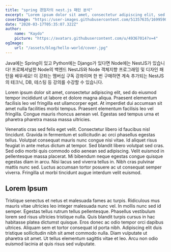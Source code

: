 ```yaml
---
title: "spring 경험자의 nest.js 패턴 분석"
excerpt: "Lorem ipsum dolor sit amet, consectetur adipiscing elit, sed do eiusmod tempor incididunt ut labore et dolore magna aliqua. Praesent elementum facilisis leo vel fringilla est ullamcorper eget. At imperdiet dui accumsan sit amet nulla facilities morbi tempus."
coverImage: "https://user-images.githubusercontent.com/51357635/169959004-6fbc2e76-80af-4d11-bfda-36b04b982b76.png"
date: "2020-03-17T05:35:07.322Z"
author:
    name: "Kaydo"
    picture: "https://avatars.githubusercontent.com/u/49367014?v=4"
ogImage:
    url: "/assets/blog/hello-world/cover.jpg"
---
```


Java에는 Spring이 있고 Python에는 Django가 있다면 Node에는 NestJS가 있습니다! 프로페셔널한 Node의 백엔드 NestJS와 Node 객체지향 프로그래밍 및 디자인 패턴을 배우세요! 이 강좌는 멤버십 구독 강좌이며 한 번 구매하면 계속 추가되는 NestJS의 테크닉, DB, 테스팅 등 강의를 수강할 수 있습니다.

Lorem ipsum dolor sit amet, consectetur adipiscing elit, sed do eiusmod tempor incididunt ut labore et dolore magna aliqua. Praesent elementum facilisis leo vel fringilla est ullamcorper eget. At imperdiet dui accumsan sit amet nulla facilities morbi tempus. Praesent elementum facilisis leo vel fringilla. Congue mauris rhoncus aenean vel. Egestas sed tempus urna et pharetra pharetra massa massa ultricies.

Venenatis cras sed felis eget velit. Consectetur libero id faucibus nisl tincidunt. Gravida in fermentum et sollicitudin ac orci phasellus egestas tellus. Volutpat consequat mauris nunc congue nisi vitae. Id aliquet risus feugiat in ante metus dictum at tempor. Sed blandit libero volutpat sed cras. Sed odio morbi quis commodo odio aenean sed adipiscing. Velit euismod in pellentesque massa placerat. Mi bibendum neque egestas congue quisque egestas diam in arcu. Nisi lacus sed viverra tellus in. Nibh cras pulvinar mattis nunc sed. Luctus accumsan tortor posuere ac ut consequat semper viverra. Fringilla ut morbi tincidunt augue interdum velit euismod.

## Lorem Ipsum

Tristique senectus et netus et malesuada fames ac turpis. Ridiculous mus mauris vitae ultricies leo integer malesuada nunc vel. In mollis nunc sed id semper. Egestas tellus rutrum tellus pellentesque. Phasellus vestibulum lorem sed risus ultricies tristique nulla. Quis blandit turpis cursus in hac habitasse platea dictumst quisque. Eros donec ac odio tempor orci dapibus ultrices. Aliquam sem et tortor consequat id porta nibh. Adipiscing elit duis tristique sollicitudin nibh sit amet commodo nulla. Diam vulputate ut pharetra sit amet. Ut tellus elementum sagittis vitae et leo. Arcu non odio euismod lacinia at quis risus sed vulputate.
